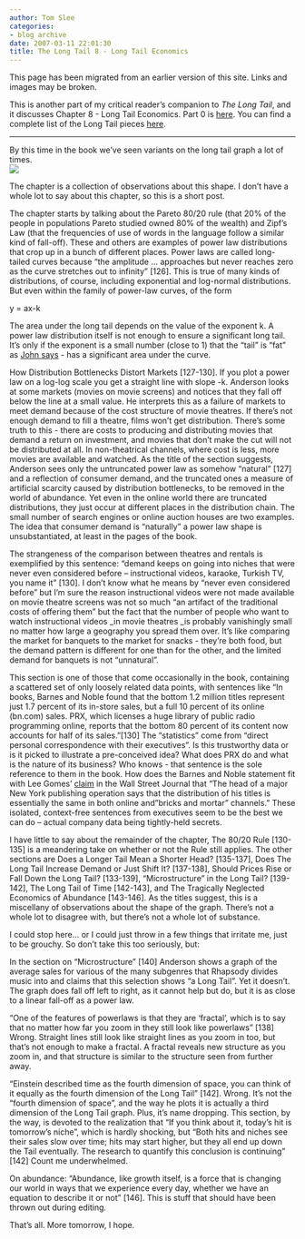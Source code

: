 ```yaml
---
author: Tom Slee
categories:
- blog archive
date: 2007-03-11 22:01:30
title: The Long Tail 8 - Long Tail Economics
---
```


::: {.callout-note}

This page has been migrated from an earlier version of this site. 
Links and images may be broken.

:::



				

This is another part of my critical reader's companion to _The Long Tail_, and it discusses Chapter 8 - Long Tail Economics. Part 0 is [here](http://whimsley.typepad.com/whimsley/2007/02/my_next_several.html). You can find a complete list of the Long Tail pieces [here](http://whimsley.typepad.com/whimsley/2007/03/the_long_tail_l.html).  


* * *

By this time in the book we've seen variants on the long tail graph a lot of times.  
![](http://docs.google.com/File?id=dfx7r5rf_51ggm6g5)




The chapter is a collection of observations about this shape. I don't have a whole lot to say about this chapter, so this is a short post. 




The chapter starts by talking about the Pareto 80/20 rule (that 20% of the people in populations Pareto studied owned 80% of the wealth) and Zipf's Law (that the frequencies of use of words in the language follow a similar kind of fall-off). These and others are examples of power law distributions that crop up in a bunch of different places. Power laws are called long-tailed curves because "the amplitude ... approaches but never reaches zero as the curve stretches out to infinity" [126]. This is true of many kinds of distributions, of course, including exponential and log-normal distributions. But even within the family of power-law curves, of the form




y = ax-k  


The area under the long tail depends on the value of the exponent k. A power law distribution itself is not enough to ensure a significant long tail. It's only if the exponent is a small number (close to 1) that the "tail" is "fat" as [John says](http://whimsley.typepad.com/whimsley/2007/03/new_marketplace.html#comments) - has a significant area under the curve.




How Distribution Bottlenecks Distort Markets [127-130]. If you plot a power law on a log-log scale you get a straight line with slope -k. Anderson looks at some markets (movies on movie screens) and notices that they fall off below the line at a small value. He interprets this as a failure of markets to meet demand because of the cost structure of movie theatres. If there's not enough demand to fill a theatre, films won't get distribution. There's some truth to this - there are costs to producing and distributing movies that demand a return on investment, and movies that don't make the cut will not be distributed at all. In non-theatrical channels, where cost is less, more movies are available and watched. As the title of the section suggests, Anderson sees only the untruncated power law as somehow "natural" [127] and a reflection of consumer demand, and the truncated ones a measure of artificial scarcity caused by distribution bottlenecks, to be removed in the world of abundance. Yet even in the online world there are truncated distributions, they just occur at different places in the distribution chain. The small number of search engines or online auction houses are two examples. The idea that consumer demand is "naturally" a power law shape is unsubstantiated, at least in the pages of the book.




The strangeness of the comparison between theatres and rentals is
exemplified by this sentence: "demand keeps on going into niches that
were never even considered before -- instructional videos, karaoke,
Turkish TV, you name it" [130]. I don't know what he means by "never
even considered before" but I'm sure the reason instructional videos
were not made available on movie theatre screens was not so much "an
artifact of the traditional costs of offering them" but the fact that
the number of people who want to watch instructional videos _in movie
theatres _is probably vanishingly small no matter how large a geography
you spread them over. It's like comparing the market for banquets to the market for snacks - they're both food, but the demand pattern is different for one than for the other, and the limited demand for banquets is not "unnatural".  
  

This section is one of those that come occasionally in the book,
containing a scattered set of only loosely related data points, with
sentences like "In books, Barnes and Noble found that the bottom 1.2
million titles represent just 1.7 percent of its in-store sales, but a
full 10 percent of its online (bn.com) sales. PRX, which licenses a
huge library of public radio programming online, reports that the
bottom 80 percent of its content now accounts for half of its
sales."[130] The "statistics" come from "direct personal correspondence
with their executives". Is this trustworthy data or is it picked to
illustrate a pre-conceived idea? What does PRX do and what is the
nature of its business? Who knows - that sentence is the sole reference
to them in the book. How does the Barnes and Noble statement fit with
Lee Gomes' [claim](http://online.wsj.com/public/article/SB115447712983624018-0lesF4BaCaky8M_CIQ_qf11qgPA_20070802.html?mod=blogs)
in the Wall Street Journal that "The head of a major New York
publishing operation says that the
distribution of his titles is essentially the same in both online and
"bricks and mortar" channels." These isolated, context-free sentences
from executives seem to be the best we can do -- actual company data
being tightly-held secrets.  






I have little to say about the remainder of the chapter, The 80/20 Rule [130-135] is a meandering take on whether or not the Rule still applies. The other sections are Does a Longer Tail Mean a Shorter Head? [135-137], Does The Long Tail Increase Demand or Just Shift It? [137-138], Should Prices Rise or Fall Down the Long Tail? [133-139], "Microstructure" in the Long Tail? [139-142], The Long Tail of Time [142-143], and The Tragically Neglected Economics of Abundance [143-146]. As the titles suggest, this is a miscellany of observations about the shape of the graph. There's not a whole lot to disagree with, but there's not a whole lot of substance. 




I could stop here... or I could just throw in a few things that irritate me, just to be grouchy. So don't take this too seriously, but:




In the section on "Microstructure" [140] Anderson shows a graph of the
average sales for various of the many subgenres that Rhapsody divides
music into and claims that this selection shows "a Long Tail". Yet it
doesn't. The graph does fall off left to right, as it cannot help but
do, but it is as close to a linear fall-off as a power law. 




"One of the features of powerlaws is that they are 'fractal', which is to say that no matter how far you zoom in they still look like powerlaws" [138] Wrong. Straight lines still look like straight lines as you zoom in too, but that's not enough to make a fractal. A fractal reveals new structure as you zoom in, and that structure is similar to the structure seen from further away.




"Einstein described time as the fourth dimension of space, you can think of it equally as the fourth dimension of the Long Tail" [142]. Wrong. It's not the "fourth dimension of space", and the way he plots it is actually a third dimension of the Long Tail graph. Plus, it's name dropping. This section, by the way, is devoted to the realization that "If you think about it, today's hit is tomorrow's niche", which is hardly shocking, but "Both hits and niches see their sales slow over time; hits may start higher, but they all end up down the Tail eventually. The research to quantify this conclusion is continuing" [142] Count me underwhelmed.




On abundance: "Abundance, like growth itself, is a force that is changing our world in ways that we experience every day, whether we have an equation to describe it or not" [146]. This is stuff that should have been thrown out during editing.




That's all. More tomorrow, I hope.


		
